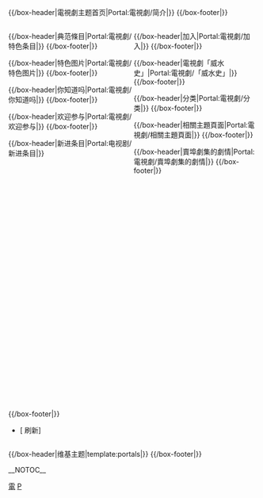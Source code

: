 {{Wikipedia:电视剧专题/Tab_header}}


<div align="center">
{{browsebar}}
</div>
{{/box-header|電視劇主题首页|Portal:電視劇/简介|}}
{{Portal:電視劇/简介}}
{{/box-footer|}}
<div style="float:left; width:50%;"> <!-- This width add to the the margin below to equal 100%-->

{{/box-header|典范條目|Portal:電視劇/特色条目|}}
{{Portal:電視劇/特色条目}}
{{/box-footer|}}

{{/box-header|特色图片|Portal:電視劇/特色图片|}}
{{Portal:電視劇/特色图片}}
{{/box-footer|}}

{{/box-header|你知道吗|Portal:電視劇/你知道吗|}}
{{Portal:電視劇/你知道吗}}
{{/box-footer|}}

{{/box-header|欢迎参与|Portal:電視劇/欢迎参与|}}
{{Portal:電視劇/欢迎参与}}
{{/box-footer|}}

{{/box-header|新进条目|Portal:电视剧/新进条目|}}
<div style="font-size:95%; padding:10px; overflow:scroll; width:full; height:460px;">{{Portal:电视剧/新进条目}}</div>
{{/box-footer|}}

*[{{fullurl:Portal:電視劇|action=purge}} 刷新]

</div>

<div style="float:right; width:49.75%"> <!-- This margin should be right of the above -->

{{/box-header|加入|Portal:電視劇/加入|}}
{{Portal:電視劇/加入}}
{{/box-footer|}}

{{/box-header|電視劇「威水史」|Portal:電視劇/「威水史」|}}
{{Portal:電視劇/「威水史」}}
{{/box-footer|}}

{{/box-header|分类|Portal:電視劇/分类|}}
{{Portal:電視劇/分类}}
{{/box-footer|}}

{{/box-header|相關主題頁面|Portal:電視劇/相關主題頁面|}}
{{Portal:電視劇/相關主題頁面}}
{{/box-footer|}}

{{/box-header|賣埠劇集的劇情|Portal:電視劇/賣埠劇集的劇情|}}
{{Portal:電視劇/賣埠劇集的劇情}}
{{/box-footer|}}
</div>

<div style="float:right; width:100%">
{{/box-header|维基主题|template:portals|}}
{{portals}}
{{/box-footer|}}

<!-- 這個主題使用這個語法建立： subst:box portal skeleton| topic=電視劇| -->
__NOTOC__

[[Category:主题首页|電]]
[[Category:电视剧|P]]